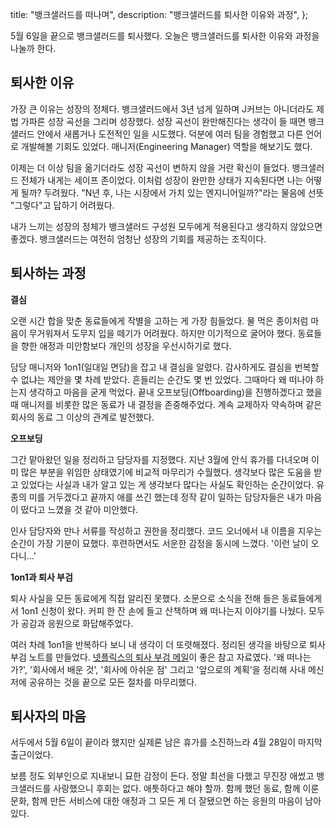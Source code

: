   title: "뱅크샐러드를 떠나며",
  description: "뱅크샐러드를 퇴사한 이유와 과정",
};

5월 6일을 끝으로 뱅크샐러드를 퇴사했다. 오늘은 뱅크샐러드를 퇴사한 이유와 과정을 나눌까 한다.

## 퇴사한 이유

가장 큰 이유는 성장의 정체다. 뱅크샐러드에서 3년 넘게 일하며 J커브는 아니더라도 제법 가파른 성장 곡선을 그리며 성장했다. 성장 곡선이 완만해진다는 생각이 들 때면 뱅크샐러드 안에서 새롭거나 도전적인 일을 시도했다. 덕분에 여러 팀을 경험했고 다른 언어로 개발해볼 기회도 있었다. 매니저(Engineering Manager) 역할을 해보기도 했다.

이제는 더 이상 팀을 옮기더라도 성장 곡선이 변하지 않을 거란 확신이 들었다. 뱅크샐러드 전체가 내게는 세이프 존이었다. 이처럼 성장이 완만한 상태가 지속된다면 나는 어떻게 될까? 두려웠다. "N년 후, 나는 시장에서 가치 있는 엔지니어일까?"라는 물음에 선뜻 "그렇다"고 답하기 어려웠다.

내가 느끼는 성장의 정체가 뱅크샐러드 구성원 모두에게 적용된다고 생각하지 않았으면 좋겠다. 뱅크샐러드는 여전히 엄청난 성장의 기회를 제공하는 조직이다.

## 퇴사하는 과정

**결심**

오랜 시간 합을 맞춘 동료들에게 작별을 고하는 게 가장 힘들었다. 물 먹은 종이처럼 마음이 무거워져서 도무지 입을 떼기가 어려웠다. 하지만 이기적으로 굴어야 했다. 동료들을 향한 애정과 미안함보다 개인의 성장을 우선시하기로 했다.

담당 매니저와 1on1(일대일 면담)을 잡고 내 결심을 알렸다. 감사하게도 결심을 번복할 수 없냐는 제안을 몇 차례 받았다. 흔들리는 순간도 몇 번 있었다. 그때마다 왜 떠나야 하는지 생각하고 마음을 굳게 먹었다. 끝내 오프보딩(Offboarding)을 진행하겠다고 했을 때 매니저를 비롯한 많은 동료가 내 결정을 존중해주었다. 계속 교제하자 약속하며 같은 회사의 동료 그 이상의 관계로 발전했다.

**오프보딩**

그간 맡아왔던 일을 정리하고 담당자를 지정했다. 지난 3월에 안식 휴가를 다녀오며 이미 많은 부분을 위임한 상태였기에 비교적 마무리가 수월했다. 생각보다 많은 도움을 받고 있었다는 사실과 내가 알고 있는 게 생각보다 많다는 사실도 확인하는 순간이었다. 유종의 미를 거두겠다고 끝까지 애를 쓰긴 했는데 정작 같이 일하는 담당자들은 내가 마음이 떴다고 느꼈을 것 같아 미안했다.

인사 담당자와 만나 서류를 작성하고 권한을 정리했다. 코드 오너에서 내 이름을 지우는 순간이 가장 기분이 묘했다. 후련하면서도 서운한 감정을 동시에 느꼈다. '이런 날이 오다니...'

**1on1과 퇴사 부검**

퇴사 사실을 모든 동료에게 직접 알리진 못했다. 소문으로 소식을 전해 들은 동료들에게서 1on1 신청이 왔다. 커피 한 잔 손에 들고 산책하며 왜 떠나는지 이야기를 나눴다. 모두가 공감과 응원으로 화답해주었다.

여러 차례 1on1을 반복하다 보니 내 생각이 더 또렷해졌다. 정리된 생각을 바탕으로 퇴사 부검 노트를 만들었다. [넷플릭스의 퇴사 부검 메일](http://www.casenews.co.kr/news/articleView.html?idxno=4617)이 좋은 참고 자료였다. '왜 떠나는가?', '회사에서 배운 것', '회사에 아쉬운 점' 그리고 '앞으로의 계획'을 정리해 사내 메신저에 공유하는 것을 끝으로 모든 절차를 마무리했다.

## 퇴사자의 마음

서두에서 5월 6일이 끝이라 했지만 실제론 남은 휴가를 소진하느라 4월 28일이 마지막 출근이었다.

보름 정도 외부인으로 지내보니 묘한 감정이 든다. 정말 최선을 다했고 무진장 애썼고 뱅크샐러드를 사랑했으니 후회는 없다. 애틋하다고 해야 할까. 함께 했던 동료, 함께 이룬 문화, 함께 만든 서비스에 대한 애정과 그 모든 게 더 잘됐으면 하는 응원의 마음이 남아 있다.
